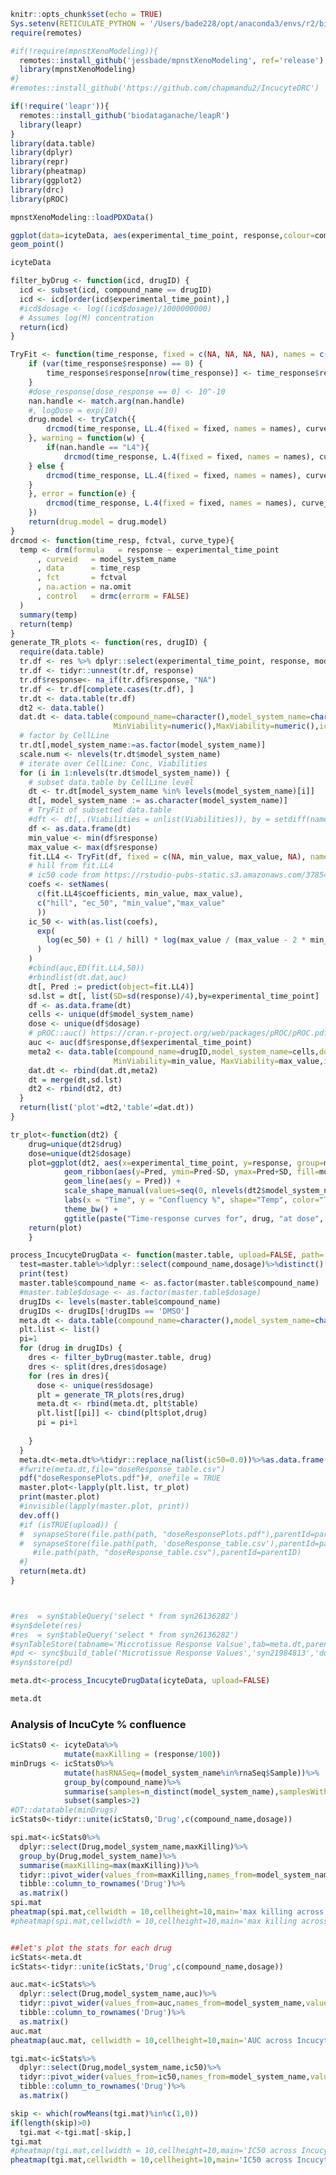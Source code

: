 ```r
knitr::opts_chunk$set(echo = TRUE)
Sys.setenv(RETICULATE_PYTHON = '/Users/bade228/opt/anaconda3/envs/r2/bin/python3')
require(remotes)

#if(!require(mpnstXenoModeling)){
  remotes::install_github('jessbade/mpnstXenoModeling', ref='release')
  library(mpnstXenoModeling)
#}
#remotes::install_github('https://github.com/chapmandu2/IncucyteDRC')

if(!require('leapr')){
  remotes::install_github('biodataganache/leapR')
  library(leapr)
}
library(data.table)
library(dplyr)
library(repr)
library(pheatmap)
library(ggplot2)
library(drc)
library(pROC)
```

```r
mpnstXenoModeling::loadPDXData()
```

```r
ggplot(data=icyteData, aes(experimental_time_point, response,colour=compound_name,shape=model_system_name)) +
geom_point()
```

```r
icyteData
```

```r
filter_byDrug <- function(icd, drugID) {
  icd <- subset(icd, compound_name == drugID)
  icd <- icd[order(icd$experimental_time_point),]
  #icd$dosage <- log((icd$dosage)/1000000000)
  # Assumes log(M) concentration
  return(icd)
}

TryFit <- function(time_response, fixed = c(NA, NA, NA, NA), names = c(NA, NA, NA, NA), nan.handle = c("LL4", "L4"), curve_type){
    if (var(time_response$response) == 0) {
        time_response$response[nrow(time_response)] <- time_response$response[nrow(time_response)] + 10^-10
    }
    #dose_response[dose_response == 0] <- 10^-10
    nan.handle <- match.arg(nan.handle)
    #, logDose = exp(10)
    drug.model <- tryCatch({
        drcmod(time_response, LL.4(fixed = fixed, names = names), curve_type)
    }, warning = function(w) {
        if(nan.handle == "L4"){
            drcmod(time_response, L.4(fixed = fixed, names = names), curve_type)
    } else {
        drcmod(time_response, LL.4(fixed = fixed, names = names), curve_type)
    }
    }, error = function(e) {
        drcmod(time_response, L.4(fixed = fixed, names = names), curve_type)
    })
    return(drug.model = drug.model)
}
drcmod <- function(time_resp, fctval, curve_type){
  temp <- drm(formula   = response ~ experimental_time_point
      , curveid   = model_system_name
      , data      = time_resp
      , fct       = fctval
      , na.action = na.omit
      , control   = drmc(errorm = FALSE)
  )
  summary(temp)
  return(temp)
}
generate_TR_plots <- function(res, drugID) {
  require(data.table)
  tr.df <- res %>% dplyr::select(experimental_time_point, response, model_system_name, dosage) #%>% setDT()
  tr.df <- tidyr::unnest(tr.df, response)
  tr.df$response<- na_if(tr.df$response, "NA")
  tr.df <- tr.df[complete.cases(tr.df), ]
  tr.dt <- data.table(tr.df)
  dt2 <- data.table()
  dat.dt <- data.table(compound_name=character(),model_system_name=character(),dosage=numeric(),Hill=numeric(),ec50=numeric(),
                       MinViability=numeric(),MaxViability=numeric(),ic50=numeric(),auc=numeric())
  # factor by CellLine
  tr.dt[,model_system_name:=as.factor(model_system_name)]
  scale.num <- nlevels(tr.dt$model_system_name)
  # iterate over CellLine: Conc, Viabilities
  for (i in 1:nlevels(tr.dt$model_system_name)) {
    # subset data.table by CellLine level
    dt <- tr.dt[model_system_name %in% levels(model_system_name)[i]]
    dt[, model_system_name := as.character(model_system_name)]
    # TryFit of subsetted data.table
    #dft <- dt[,.(Viabilities = unlist(Viabilities)), by = setdiff(names(dt), 'Viabilities')]
    df <- as.data.frame(dt)
    min_value <- min(df$response)
    max_value <- max(df$response)
    fit.LL4 <- TryFit(df, fixed = c(NA, min_value, max_value, NA), names = c("hill", "min_value", "max_value", "ec_50"), nan.handle = "L4", "model_system_name")
    # hill from fit.LL4
    # ic50 code from https://rstudio-pubs-static.s3.amazonaws.com/378543_5b5bda32bf0541a485ccc49efbea680a.html
    coefs <- setNames(
      c(fit.LL4$coefficients, min_value, max_value),
      c("hill", "ec_50", "min_value","max_value"
      ))
    ic_50 <- with(as.list(coefs),
      exp(
        log(ec_50) + (1 / hill) * log(max_value / (max_value - 2 * min_value)) #log(ec_50)
      )
    )
    #cbind(auc,ED(fit.LL4,50))
    #rbindlist(dt.dat,auc)
    dt[, Pred := predict(object=fit.LL4)]
    sd.lst = dt[, list(SD=sd(response)/4),by=experimental_time_point]
    df <- as.data.frame(dt)
    cells <- unique(df$model_system_name)
    dose <- unique(df$dosage)
    # pROC::auc() https://cran.r-project.org/web/packages/pROC/pROC.pdf
    auc <- auc(df$response,df$experimental_time_point)
    meta2 <- data.table(compound_name=drugID,model_system_name=cells,dosage=dose,Hill=coefs['hill'],ec50=coefs['ec_50'],
                       MinViability=min_value, MaxViability=max_value,ic50=ic_50,auc=as.numeric(auc))
    dat.dt <- rbind(dat.dt,meta2)
    dt = merge(dt,sd.lst)
    dt2 <- rbind(dt2, dt)
  }
  return(list('plot'=dt2,'table'=dat.dt))
}

tr_plot<-function(dt2) {
    drug=unique(dt2$drug)
    dose=unique(dt2$dosage)
    plot=ggplot(dt2, aes(x=experimental_time_point, y=response, group=model_system_name, color=model_system_name)) + #, shape=model_system_name
            geom_ribbon(aes(y=Pred, ymin=Pred-SD, ymax=Pred+SD, fill=model_system_name), alpha=0.2, color=NA) +
            geom_line(aes(y = Pred)) +
            scale_shape_manual(values=seq(0, nlevels(dt2$model_system_name))) +
            labs(x = "Time", y = "Confluency %", shape="Temp", color="Temp") +
            theme_bw() +
            ggtitle(paste("Time-response curves for", drug, "at dose", dose, "nM"))
    return(plot)
    }
```

```r
process_IncucyteDrugData <- function(master.table, upload=FALSE, path='.', parentID=NULL){
  test=master.table%>%dplyr::select(compound_name,dosage)%>%distinct()
  print(test)
  master.table$compound_name <- as.factor(master.table$compound_name)
  #master.table$dosage <- as.factor(master.table$dosage)
  drugIDs <- levels(master.table$compound_name)
  drugIDs <- drugIDs[!drugIDs == 'DMSO']
  meta.dt <- data.table(compound_name=character(),model_system_name=character(),dosage=numeric(),Hill=numeric(),ec50=numeric(),MinViability=numeric(),MaxViability=numeric(),ic50=numeric(),auc=numeric())
  plt.list <- list()
  pi=1
  for (drug in drugIDs) {
    dres <- filter_byDrug(master.table, drug)
    dres <- split(dres,dres$dosage)
    for (res in dres){
      dose <- unique(res$dosage)
      plt = generate_TR_plots(res,drug)
      meta.dt <- rbind(meta.dt, plt$table)
      plt.list[[pi]] <- cbind(plt$plot,drug)
      pi = pi+1
      
    }
  }
  meta.dt<-meta.dt%>%tidyr::replace_na(list(ic50=0.0))%>%as.data.frame()
  #fwrite(meta.dt,file="doseResponse_table.csv")
  pdf("doseResponsePlots.pdf")#, onefile = TRUE
  master.plot<-lapply(plt.list, tr_plot)
  print(master.plot)
  #invisible(lapply(master.plot, print))
  dev.off()
  #if (isTRUE(upload)) {
  #  synapseStore(file.path(path, "doseResponsePlots.pdf"),parentId=parentID)
  #  synapseStore(file.path(path, 'doseResponse_table.csv'),parentId=parentID)
     #ile.path(path, "doseResponse_table.csv"),parentId=parentID)
  #}
  return(meta.dt)
}



#res  = syn$tableQuery('select * from syn26136282')
#syn$delete(res)
#res  = syn$tableQuery('select * from syn26136282')
#synTableStore(tabname='Miccrotissue Response Valsue',tab=meta.dt,parentId='syn21984813')
#pd <- sync$build_table('Microtissue Response Values','syn21984813','doseResponse_table.csv')
#syn$store(pd)
```

```r
meta.dt<-process_IncucyteDrugData(icyteData, upload=FALSE)
```

```r
meta.dt
```

### Analysis of IncuCyte % confluence

```r
icStats0 <- icyteData%>%
            mutate(maxKilling = (response/100))
minDrugs <- icStats0%>%
            mutate(hasRNASeq=(model_system_name%in%rnaSeq$Sample))%>%
            group_by(compound_name)%>%
            summarise(samples=n_distinct(model_system_name),samplesWithRNA=count(hasRNASeq==TRUE))%>%
            subset(samples>2)
#DT::datatable(minDrugs)
icStats0<-tidyr::unite(icStats0,'Drug',c(compound_name,dosage))
```

```r
spi.mat<-icStats0%>%
  dplyr::select(Drug,model_system_name,maxKilling)%>%
  group_by(Drug,model_system_name)%>%
  summarise(maxKilling=max(maxKilling))%>%
  tidyr::pivot_wider(values_from=maxKilling,names_from=model_system_name,values_fill=list(maxKilling=0))%>%
  tibble::column_to_rownames('Drug')%>%
  as.matrix()
spi.mat
pheatmap(spi.mat,cellwidth = 10,cellheight=10,main='max killing across Incucyte data')
#pheatmap(spi.mat,cellwidth = 10,cellheight=10,main='max killing across Incucyte data',filename='MK_ic.png')



```

```r
##let's plot the stats for each drug
icStats<-meta.dt
icStats<-tidyr::unite(icStats,'Drug',c(compound_name,dosage))

auc.mat<-icStats%>%
  dplyr::select(Drug,model_system_name,auc)%>%
  tidyr::pivot_wider(values_from=auc,names_from=model_system_name,values_fill=list(auc=0))%>%
  tibble::column_to_rownames('Drug')%>%
  as.matrix()
auc.mat
pheatmap(auc.mat, cellwidth = 10,cellheight=10,main='AUC across Incucyte data')

tgi.mat<-icStats%>%
  dplyr::select(Drug,model_system_name,ic50)%>%
  tidyr::pivot_wider(values_from=ic50,names_from=model_system_name,values_fill=list(ic50=0))%>%
  tibble::column_to_rownames('Drug')%>%
  as.matrix()

skip <- which(rowMeans(tgi.mat)%in%c(1,0))
if(length(skip)>0)
  tgi.mat <-tgi.mat[-skip,]
tgi.mat
#pheatmap(tgi.mat,cellwidth = 10,cellheight=10,main='IC50 across Incucyte data',filename='ic50_ic.png')
pheatmap(tgi.mat,cellwidth = 10,cellheight=10,main='IC50 across Incucyte data')


```

```r

```
